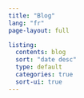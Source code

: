 ```yaml
---
title: "Blog"
lang: "fr"
page-layout: full

listing:
  contents: blog
  sort: "date desc"
  type: default
  categories: true
  sort-ui: true
---
```

